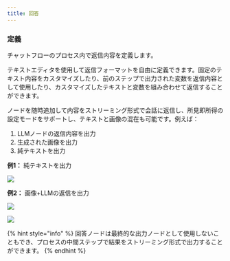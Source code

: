 ```yaml
---
title: 回答
---
```


### 定義

チャットフローのプロセス内で返信内容を定義します。

テキストエディタを使用して返信フォーマットを自由に定義できます。固定のテキスト内容をカスタマイズしたり、前のステップで出力された変数を返信内容として使用したり、カスタマイズしたテキストと変数を組み合わせて返信することができます。

ノードを随時追加して内容をストリーミング形式で会話に返信し、所見即所得の設定モードをサポートし、テキストと画像の混在も可能です。例えば：

1. LLMノードの返信内容を出力
2. 生成された画像を出力
3. 純テキストを出力

**例1：** 純テキストを出力

![](https://assets-docs.dify.ai/dify-enterprise-mintlify/jp/guides/workflow/node/6491003f25630e300ebd70d1deb7034e.png)

**例2：** 画像+LLMの返信を出力

![](https://assets-docs.dify.ai/dify-enterprise-mintlify/jp/guides/workflow/node/aee5e83eafa2222473da745da1f8ee22.png)

![](https://assets-docs.dify.ai/dify-enterprise-mintlify/jp/guides/workflow/node/19b19eddfb50fdbe880da598e43c24c9.png)

{% hint style="info" %}
回答ノードは最終的な出力ノードとして使用しないこともでき、プロセスの中間ステップで結果をストリーミング形式で出力することができます。
{% endhint %}

